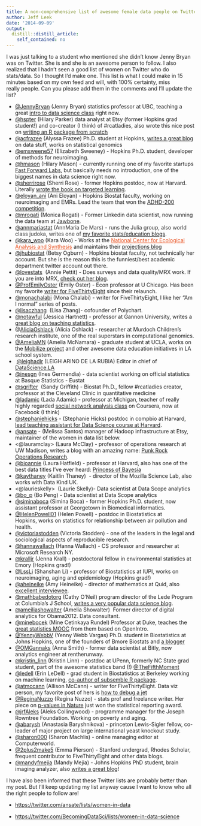 ```yaml
---
title: A non-comprehensive list of awesome female data people on Twitter
author: Jeff Leek
date: '2014-09-09'
output:
  distill::distill_article:
    self_contained: no
---
```


I was just talking to a student who mentioned she didn't know Jenny Bryan was on Twitter. She is and she is an awesome person to follow. I also realized that I hadn't seen a good list of women on Twitter who do stats/data. So I thought I'd make one. This list is what I could make in 15 minutes based on my own feed and will, with 100% certainty, miss really people. Can you please add them in the comments and I'll update the list?

  * [@JennyBryan](https://twitter.com/JennyBryan) (Jenny Bryan) statistics professor at UBC, teaching a great [intro to data science class](http://stat545-ubc.github.io/) right now.
  * [@hspter](http://twitter.com/hspter) (Hilary Parker) data analyst at Etsy (former Hopkins grad student!) and co-creator (I think) of #rcatladies, also wrote this nice post on [writing an R package from scratch](http://hilaryparker.com/2014/04/29/writing-an-r-package-from-scratch/)
  * [@acfrazee](https://twitter.com/acfrazee) (Alyssa Frazee) Ph.D. student at Hopkins, [writes a great blog](http://alyssafrazee.com/) on data stuff, works on statistical genomics
  * <a href="https://twitter.com/emsweene57" target="_blank">@emsweene57</a> (Elizabeth Sweeney) - Hopkins Ph.D. student, developer of methods for neuroimaging.
  * [@hmason](https://twitter.com/hmason) (Hilary Mason) - currently running one of my favorite startups [Fast Forward Labs](http://www.fastforwardlabs.com/), but basically needs no introduction, one of the biggest names in data science right now.
  * [@sherrirose](https://twitter.com/sherrirose) (Sherri Rose) - former Hopkins postdoc, now at Harvard. Literally [wrote the book on targeted learning](http://drsherrirose.com/targeted-learning-book/).
  * [@eloyan_ani](https://twitter.com/eloyan_ani) (Ani Eloyan) - Hopkins Biostat faculty, working on neuroimaging and EMRs. Lead the team that won the [ADHD-200 competition](http://www.ncbi.nlm.nih.gov/pubmed/23060754).
  * [@mrogati](https://twitter.com/mrogati) (Monica Rogati) - Former Linkedin data scientist, now running the data team at [Jawbone](https://jawbone.com/).
  * [@annmariastat](https://twitter.com/annmariastat) (<span style="color: #333333;">AnnMaria De Mars) - runs the Julia group, also world class judoka, writes one of <a href="http://www.thejuliagroup.com/blog/">my favorite stats/education blogs</a>. </span>
  * [@kara_woo](https://twitter.com/kara_woo) (Kara Woo) - Works at the<span style="color: #36312d;"> </span><a style="color: #e94f1d;" href="http://www.nceas.ucsb.edu/" target="_blank">National Center for Ecological Analysis and Synthesis</a> and maintains their [projections blog](http://baikaldimensions.wordpress.com/)
  * <a href="https://twitter.com/jhubiostat" target="_blank">@jhubiostat</a> (Betsy Ogburn) - Hopkins biostat faculty, not technically her account. But she is the reason this is the funniest/best academic department twitter account out there.
  * <a href="https://twitter.com/lovestats" target="_blank">@lovestats</a>  (Annie Pettit) - Does surveys and data quality/MRX work. If you are into MRX, <a href="http://lovestats.wordpress.com/" target="_blank">check out her blog</a>.
  * <a href="https://twitter.com/ProfEmilyOster" target="_blank">@ProfEmilyOster</a> (Emily Oster) - Econ professor at U Chicago. Has been my favorite <a href="http://fivethirtyeight.com/contributors/emily-oster/" target="_blank">writer for FiveThirtyEight</a> since their relaunch.
  * <a href="https://twitter.com/MonaChalabi" target="_blank">@monachalabi</a> (Mona Chalabi) - writer for FiveThirtyEight, I like her "Am I normal" series of posts.
  * <a href="https://twitter.com/lisaczhang" target="_blank">@lisaczhang</a>  (Lisa Zhang)- cofounder of Polychart.
  * [@notawful](https://twitter.com/notawful) (Jessica Hartnett) - professor at Gannon University, writes a [great blog on teaching statistics](http://notawfulandboring.blogspot.com/).
  * @[AliciaOshlack](https://twitter.com/AliciaOshlack) (Alicia Oshlack) - researcher at Murdoch Children's research institute, one of the real superstars in computational genomics.
  * [@AmeliaMN](https://twitter.com/AmeliaMN) (Amelia McNamara) - graduate student at UCLA, works on the [Mobilize project](http://www.mobilizingcs.org/) and other awesome data education initiatives in LA school system.
  *  [@leighadlr](https://twitter.com/leighadlr) (LEIGH ARINO DE LA RUBIA) Editor in chief of [DataScience.LA](http://datascience.la/)
  * [@inesgn](https://twitter.com/inesgn) (Ines Germendia) - data scientist working on official statistics at Basque Statistics - Eustat
  * [@sgrifter](https://twitter.com/sgrifter)  (Sandy Griffith) - Biostat Ph.D., fellow #rcatladies creator, professor at the Cleveland Clinic in quantitative medicine
  * [@ladamic](https://twitter.com/ladamic) (Lada Adamic) - professor at Michigan, teacher of really highly regarded [social network analysis class](https://www.coursera.org/course/sna) on Coursera, now at Facebook (I think)
  * [@stephaniehicks](https://twitter.com/stephaniehicks) - (Stephanie Hicks) postdoc in compbio at Harvard, [lead teaching assistant for Data Science course at Harvard](http://www.stephaniehicks.com/pages/teaching.html).
  * [@ansate](https://twitter.com/ansate) - (Melissa Santos) manager of Hadoop infrastructure at Etsy, maintainer of the women in data list below.
  * <@lauramclay> (Laura McClay) - professor of operations research at UW Madison, writes a blog with an amazing name: [Punk Rock Operations Research](http://punkrockor.wordpress.com/).
  * [@bioannie](https://twitter.com/bioannie) (Laura Hatfield) - professor at Harvard, also has one of the best data titles I've ever heard: [Princess of Bayesia](https://twitter.com/bioannie)
  * [@kaythaney](https://twitter.com/kaythaney) (Kaitlin Thaney)  - director of the Mozilla Science Lab, also works with Data Kind UK.
  * <@laurieskelly>  (Laurie Skelly)- Data scientist at Data Scope analytics
  * [@bo_p](https://twitter.com/bo_p) (Bo Peng) - Data scientist at Data Scope analytics
  * [@siminaboca](https://twitter.com/siminaboca) (Simina Boca) - former Hopkins Ph.D. student, now assistant professor at Georgetown in Biomedical informatics.
  * [@HelenPowell01](https://twitter.com/HelenPowell01) (Helen Powell) - postdoc in Biostatistics at Hopkins, works on statistics for relationship between air pollution and health.
  * [@victoriastodden](https://twitter.com/victoriastodden) (Victoria Stodden) - one of the leaders in the legal and sociological aspects of reproducible research.
  * [@hannawallach](https://twitter.com/hannawallach) (Hanna Wallach) - CS professor and researcher at Microsoft Research NY.
  * [@kralljr](https://twitter.com/kralljr) (Jenna Krall) - postdoctoral fellow in environmental statistics at Emory (Hopkins grad!)
  * [@LssLi](https://twitter.com/lssli) (Shanshan Li) - professor of Biostatistics at IUPI, works on neuroimaging, aging and epidemiology (Hopkins grad!)
  * [@aheineike](https://twitter.com/aheineike) (Amy Heineike) - director of mathematics at Quid, also [excellent interviewee](http://simplystatistics.org/2012/03/19/interview-with-amy-heineike-director-of-mathematics/).
  * [@mathbabedotorg](https://twitter.com/mathbabedotorg) (Cathy O'Neil) program director of the Lede Program at Columbia's J School, [writes a very popular data science blog](http://mathbabe.org/).
  * [@ameiliashowalter](https://twitter.com/ameliashowalter) (Amelia Showalter)  Former director of digital analytics for Obama2012. Data consultant.
  * [@minebocek](https://twitter.com/minebocek) (Mine Cetinkaya Rundel) Professor at Duke, teaches the [great statistics MOOC](https://www.coursera.org/course/statistics) from them based on OpenIntro.
  * [@YennyWebbV](https://twitter.com/@YennyWebbV) (Yenny Webb Vargas) Ph.D. student in Biostatistics at Johns Hopkins, one of the founders of Bmore Biostats and [a blogger](http://yennywebbv.weebly.com/blog/data-sciences)
  * [@OMGannaks](https://twitter.com/@OMGannaks) (Anna Smith) - former data scientist at Bitly, now analytics engineer at rentherunway.
  * [@kristin_linn](https://twitter.com/@kristin_linn) (Kristin Linn) - postdoc at UPenn, formerly NC State grad student, part of the awesome statistics band (!) [@TheFifthMoment](https://twitter.com/TheFifthMoment)
  * [@ledell](http://www.stat.berkeley.edu/~ledell/) (Erin LeDell) - grad student in Biostatistics at Berkeley working on machine learning, [co-author of subsemble R package](http://cran.r-project.org/web/packages/subsemble/index.html).
  * [@atmccann](https://twitter.com/atmccann) (Allison McCann) - writer for FiveThirtyEight. Data viz person, my favorite post of hers is [how to debug a jet](http://www.businessweek.com/articles/2014-02-13/how-airbus-is-debugging-the-a350#p2)
  * [@ReginaNuzzo](https://twitter.com/@ReginaNuzzo) (Regina Nuzzo) - stats prof and freelance writer. Her piece on [p-values in Nature](http://www.nature.com/news/scientific-method-statistical-errors-1.14700) just won the statistical reporting award.
  * [@jrfAleks](https://twitter.com/jrfAleks) (Aleks Collingwood) - programme manager for the Joseph Rowntree Foundation. Working on poverty and aging.
  * [@abarysh](https://twitter.com/@abarysh) (Anastasia Baryshnikova) - princeton Lewis-Sigler fellow, co-leader of major project on large international yeast knockout study.
  * [@sharon000](Sharon%20Machlis) (Sharon Machlis) - online managing editor at Computerworld.
  * [@2plus2make5](https://twitter.com/2plus2make5) (Emma Pierson) - Stanford undergrad, Rhodes Scholar, frequent contributor to FiveThirtyEight and other data blogs.
  * [@mandyfmejia](https://twitter.com/mandyfmejia) (Mandy Mejia) - Johns Hopkins PhD student, brain imaging analyzer, also [writes a great blog](http://mandymejia.wordpress.com/)!

I have also been informed that these Twitter lists are probably better than my post. But I'll keep updating my list anyway cause I want to know who all the right people to follow are!

  * <div>
      <a href="https://twitter.com/ansate/lists/women-in-data" target="_blank">https://twitter.com/ansate/<wbr />lists/women-in-data</a>
    </div>

  * <div>
      <a href="https://twitter.com/BecomingDataSci/lists/women-in-data-science" target="_blank">https://twitter.com/<wbr />BecomingDataSci/lists/women-<wbr />in-data-science</a>
    </div>

&nbsp;
